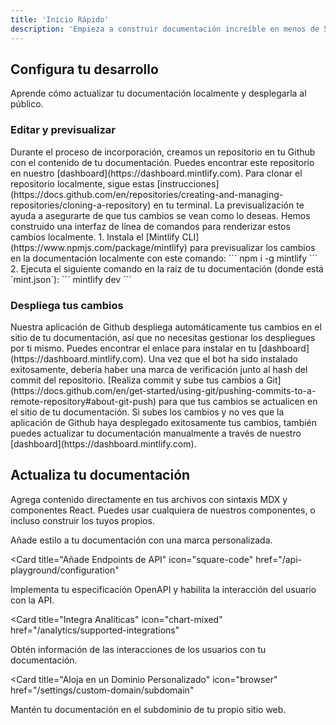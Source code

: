 ```yaml
---
title: 'Inicio Rápido'
description: 'Empieza a construir documentación increíble en menos de 5 minutos'
---
```


## Configura tu desarrollo

Aprende cómo actualizar tu documentación localmente y desplegarla al público.

### Editar y previsualizar

<AccordionGroup>
  <Accordion icon="github" title="Clona tu documentación localmente">
    Durante el proceso de incorporación, creamos un repositorio en tu Github con
    el contenido de tu documentación. Puedes encontrar este repositorio en nuestro
    [dashboard](https://dashboard.mintlify.com). Para clonar el repositorio
    localmente, sigue estas
    [instrucciones](https://docs.github.com/en/repositories/creating-and-managing-repositories/cloning-a-repository)
    en tu terminal.
  </Accordion>
  <Accordion icon="rectangle-terminal" title="Previsualizar cambios">
    La previsualización te ayuda a asegurarte de que tus cambios se vean como lo deseas. Hemos construido una
    interfaz de línea de comandos para renderizar estos cambios localmente. 1. Instala el
    [Mintlify CLI](https://www.npmjs.com/package/mintlify) para previsualizar los
    cambios en la documentación localmente con este comando: ``` npm i -g mintlify ```
    2. Ejecuta el siguiente comando en la raíz de tu documentación (donde
    está `mint.json`): ``` mintlify dev ```
  </Accordion>
</AccordionGroup>

### Despliega tus cambios

<AccordionGroup>

<Accordion icon="message-bot" title="Instala nuestra aplicación de Github">
  Nuestra aplicación de Github despliega automáticamente tus cambios en el sitio de tu documentación,
  así que no necesitas gestionar los despliegues por ti mismo. Puedes encontrar el enlace para instalar en
  tu [dashboard](https://dashboard.mintlify.com). Una vez que el bot ha sido
  instalado exitosamente, debería haber una marca de verificación junto al hash del commit
  del repositorio.
</Accordion>
<Accordion icon="rocket" title="Sube tus cambios">
  [Realiza commit y sube tus cambios a
  Git](https://docs.github.com/en/get-started/using-git/pushing-commits-to-a-remote-repository#about-git-push)
  para que tus cambios se actualicen en el sitio de tu documentación. Si subes los cambios y no ves que
  la aplicación de Github haya desplegado exitosamente tus cambios, también puedes
  actualizar tu documentación manualmente a través de nuestro [dashboard](https://dashboard.mintlify.com).
</Accordion>

</AccordionGroup>

## Actualiza tu documentación

Agrega contenido directamente en tus archivos con sintaxis MDX y componentes React. Puedes usar cualquiera de nuestros componentes, o incluso construir los tuyos propios.

<CardGroup>

<Card title="Estiliza tu Documentación" icon="paintbrush" href="/settings/global">
  Añade estilo a tu documentación con una marca personalizada.
</Card>

<Card
  title="Añade Endpoints de API"
  icon="square-code"
  href="/api-playground/configuration"
>
  Implementa tu especificación OpenAPI y habilita la interacción del usuario con la API.
</Card>

<Card
  title="Integra Analíticas"
  icon="chart-mixed"
  href="/analytics/supported-integrations"
>
  Obtén información de las interacciones de los usuarios con tu documentación.
</Card>

<Card
  title="Aloja en un Dominio Personalizado"
  icon="browser"
  href="/settings/custom-domain/subdomain"
>
  Mantén tu documentación en el subdominio de tu propio sitio web.
</Card>

</CardGroup>